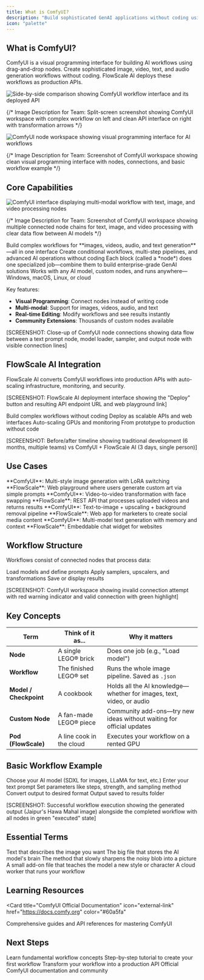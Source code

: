 ```yaml
---
title: What is ComfyUI?
description: "Build sophisticated GenAI applications without coding using visual workflows and production deployment"
icon: "palette"
---
```



## What is ComfyUI?

ComfyUI is a visual programming interface for building AI workflows using drag-and-drop nodes. Create sophisticated image, video, text, and audio generation workflows without coding. FlowScale AI deploys these workflows as production APIs.

<Frame>
  <img
    src="/images/glossary/comfyui-workflow-to-api-comparison.png"
    alt="Side-by-side comparison showing ComfyUI workflow interface and its deployed API"
  />
</Frame>

{/* Image Description for Team: Split-screen screenshot showing ComfyUI workspace with complex workflow on left and clean API interface on right with transformation arrows */}


<Frame>
  <img
    src="/images/glossary/comfyui-node-workspace-overview.png"
    alt="ComfyUI node workspace showing visual programming interface for AI workflows"
  />
</Frame>

{/* Image Description for Team: Screenshot of ComfyUI workspace showing clean visual programming interface with nodes, connections, and basic workflow example */}

## Core Capabilities

<Frame>
  <img
    src="/images/glossary/comfyui-multimodal-workflow.png"
    alt="ComfyUI interface displaying multi-modal workflow with text, image, and video processing nodes"
  />
</Frame>

{/* Image Description for Team: Screenshot of ComfyUI workspace showing multiple connected node chains for text, image, and video processing with clear data flow between AI models */}

<CardGroup cols={2}>
  <Card title="Beyond Images" icon="sparkles">
    Build complex workflows for **images, videos, audio, and text generation**—all in one interface
  </Card>
  <Card title="Complex Logic Made Simple" icon="brain">
    Create conditional workflows, multi-step pipelines, and advanced AI operations without coding
  </Card>
  <Card title="Drag-and-Drop Power" icon="hand">
    Each block (called a *node*) does one specialized job—combine them to build enterprise-grade GenAI solutions
  </Card>
  <Card title="Universal Compatibility" icon="globe">
    Works with any AI model, custom nodes, and runs anywhere—Windows, macOS, Linux, or cloud
  </Card>
</CardGroup>

Key features:

- **Visual Programming**: Connect nodes instead of writing code
- **Multi-modal**: Support for images, videos, audio, and text
- **Real-time Editing**: Modify workflows and see results instantly
- **Community Extensions**: Thousands of custom nodes available

[SCREENSHOT: Close-up of ComfyUI node connections showing data flow between a text prompt node, model loader, sampler, and output node with visible connection lines]

## FlowScale AI Integration

FlowScale AI converts ComfyUI workflows into production APIs with auto-scaling infrastructure, monitoring, and security.

[SCREENSHOT: FlowScale AI deployment interface showing the "Deploy" button and resulting API endpoint URL and web playground link]

<CardGroup cols={2}>
  <Card title="Visual Development" icon="palette">
    Build complex workflows without coding
  </Card>
  <Card title="Production Deployment" icon="rocket">
    Deploy as scalable APIs and web interfaces
  </Card>
  <Card title="Managed Infrastructure" icon="server">
    Auto-scaling GPUs and monitoring
  </Card>
  <Card title="Complete Solution" icon="stack">
    From prototype to production without code
  </Card>
</CardGroup>

[SCREENSHOT: Before/after timeline showing traditional development (6 months, multiple teams) vs ComfyUI + FlowScale AI (3 days, single person)]

## Use Cases

<CardGroup cols={2}>
  <Card title="AI Art Platform" icon="image">
    **ComfyUI**: Multi-style image generation with LoRA switching
    **FlowScale**: Web playground where users generate custom art via simple prompts
  </Card>
  <Card title="Video Processing API" icon="video">
    **ComfyUI**: Video-to-video transformation with face swapping
    **FlowScale**: REST API that processes uploaded videos and returns results
  </Card>
  <Card title="Content Creation Tool" icon="pen-nib">
    **ComfyUI**: Text-to-image + upscaling + background removal pipeline
    **FlowScale**: Web app for marketers to create social media content
  </Card>
  <Card title="Custom AI Chatbot" icon="robot">
    **ComfyUI**: Multi-model text generation with memory and context
    **FlowScale**: Embeddable chat widget for websites
  </Card>
</CardGroup>

## Workflow Structure

Workflows consist of connected nodes that process data:

<Steps>
  <Step title="Input nodes">
    Load models and define prompts
  </Step>
  <Step title="Processing nodes">
    Apply samplers, upscalers, and transformations
  </Step>
  <Step title="Output nodes">
    Save or display results
  </Step>
</Steps>


[SCREENSHOT: ComfyUI workspace showing invalid connection attempt with red warning indicator and valid connection with green highlight]

## Key Concepts

| Term | Think of it as... | Why it matters |
|------|-------------------|----------------|
| **Node** | A single LEGO® brick | Does one job (e.g., "Load model") |
| **Workflow** | The finished LEGO® set | Runs the whole image pipeline. Saved as `.json` |
| **Model / Checkpoint** | A cookbook | Holds all the AI knowledge—whether for images, text, video, or audio |
| **Custom Node** | A fan-made LEGO® piece | Community add-ons—try new ideas without waiting for official updates |
| **Pod (FlowScale)** | A line cook in the cloud | Executes your workflow on a rented GPU |

## Basic Workflow Example

<Steps>
  <Step title="Load Model">
    Choose your AI model (SDXL for images, LLaMA for text, etc.)
  </Step>
  <Step title="Add Input">
    Enter your text prompt
  </Step>
  <Step title="Configure Processing">
    Set parameters like steps, strength, and sampling method
  </Step>
  <Step title="Process Output">
    Convert output to desired format
  </Step>
  <Step title="Save Results">
    Output saved to results folder
  </Step>
</Steps>


[SCREENSHOT: Successful workflow execution showing the generated output (Jaipur's Hawa Mahal image) alongside the completed workflow with all nodes in green "executed" state]

## Essential Terms

<AccordionGroup>
  <Accordion title="Prompt">
    Text that describes the image you want
  </Accordion>
  <Accordion title="Checkpoint">
    The big file that stores the AI model's brain
  </Accordion>
  <Accordion title="Sampler">
    The method that slowly sharpens the noisy blob into a picture
  </Accordion>
  <Accordion title="LoRA">
    A small add-on file that teaches the model a new style or character
  </Accordion>
  <Accordion title="Pod (FlowScale)">
    A cloud worker that runs your workflow
  </Accordion>
</AccordionGroup>

## Learning Resources

<Card
  title="ComfyUI Official Documentation"
  icon="external-link"
  href="https://docs.comfy.org"
  color="#60a5fa"
>
  Comprehensive guides and API references for mastering ComfyUI
</Card>

## Next Steps

<CardGroup cols={2}>
  <Card
    title="Workflow Basics"
    icon="play"
    href="/workspace/overview"
  >
    Learn fundamental workflow concepts
  </Card>
  <Card
    title="Build Your First Workflow"
    icon="hammer"
    href="/get-started/build"
  >
    Step-by-step tutorial to create your first workflow
  </Card>
  <Card
    title="Deploy to Production"
    icon="rocket"
    href="/get-started/deploy"
  >
    Transform your workflow into a production API
  </Card>
  <Card
    title="Community Resources"
    icon="users"
    href="https://docs.comfy.org"
  >
    Official ComfyUI documentation and community
  </Card>
</CardGroup>

